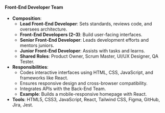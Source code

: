 #### Front-End Developer Team
- **Composition**:
  - **Lead Front-End Developer**: Sets standards, reviews code, and oversees architecture.
  - **Front-End Developers (2–3)**: Build user-facing interfaces.
  - **Senior Front-End Developer**: Leads development efforts and mentors juniors.
  - **Junior Front-End Developer**: Assists with tasks and learns.
  - **Shared Roles**: Product Owner, Scrum Master, UI/UX Designer, QA Tester.
- **Responsibilities**:
  - Codes interactive interfaces using HTML, CSS, JavaScript, and frameworks like React.
  - Ensures responsive design and cross-browser compatibility.
  - Integrates APIs with the Back-End Team.
  - **Example**: Builds a mobile-responsive homepage with React.
- **Tools**: HTML5, CSS3, JavaScript, React, Tailwind CSS, Figma, GitHub, Jira, Jest. 